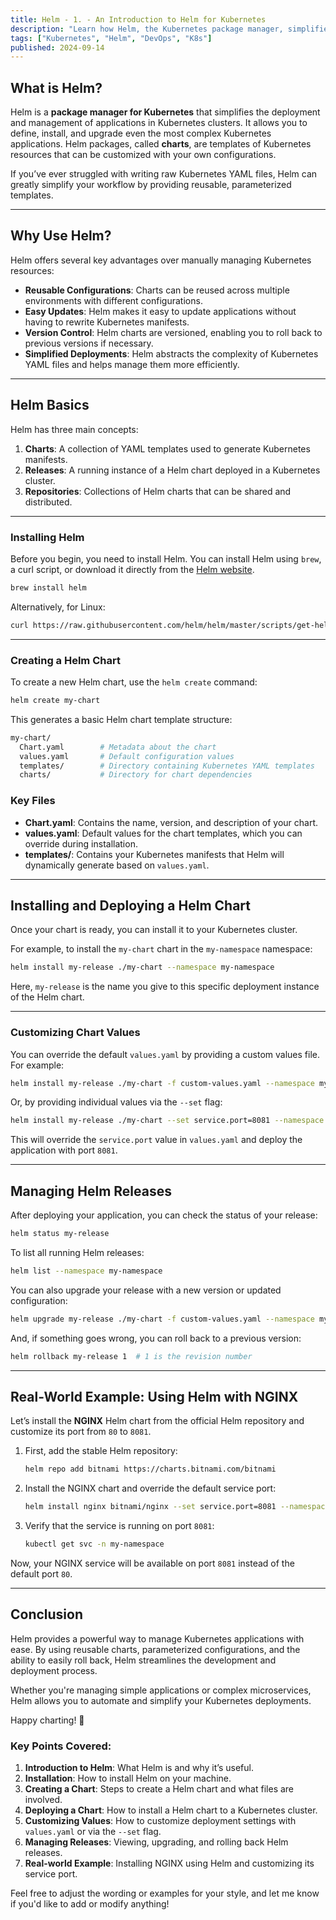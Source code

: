 ```yaml
---
title: Helm - 1. - An Introduction to Helm for Kubernetes
description: "Learn how Helm, the Kubernetes package manager, simplifies the deployment and management of applications in Kubernetes clusters. This guide covers the basics of Helm, creating charts, customizing values, and deploying applications with real-world examples like NGINX."
tags: ["Kubernetes", "Helm", "DevOps", "K8s"]
published: 2024-09-14
---
```


## What is Helm?

Helm is a **package manager for Kubernetes** that simplifies the deployment and management of applications in Kubernetes clusters. It allows you to define, install, and upgrade even the most complex Kubernetes applications. Helm packages, called **charts**, are templates of Kubernetes resources that can be customized with your own configurations.

If you’ve ever struggled with writing raw Kubernetes YAML files, Helm can greatly simplify your workflow by providing reusable, parameterized templates.

---

## Why Use Helm?

Helm offers several key advantages over manually managing Kubernetes resources:

- **Reusable Configurations**: Charts can be reused across multiple environments with different configurations.
- **Easy Updates**: Helm makes it easy to update applications without having to rewrite Kubernetes manifests.
- **Version Control**: Helm charts are versioned, enabling you to roll back to previous versions if necessary.
- **Simplified Deployments**: Helm abstracts the complexity of Kubernetes YAML files and helps manage them more efficiently.

---

## Helm Basics

Helm has three main concepts:

1. **Charts**: A collection of YAML templates used to generate Kubernetes manifests.
2. **Releases**: A running instance of a Helm chart deployed in a Kubernetes cluster.
3. **Repositories**: Collections of Helm charts that can be shared and distributed.

---

### Installing Helm

Before you begin, you need to install Helm. You can install Helm using `brew`, a curl script, or download it directly from the [Helm website](https://helm.sh/docs/intro/install/).

```bash
brew install helm
```

Alternatively, for Linux:

```bash
curl https://raw.githubusercontent.com/helm/helm/master/scripts/get-helm-3 | bash
```

---

### Creating a Helm Chart

To create a new Helm chart, use the `helm create` command:

```bash
helm create my-chart
```

This generates a basic Helm chart template structure:

```bash
my-chart/
  Chart.yaml        # Metadata about the chart
  values.yaml       # Default configuration values
  templates/        # Directory containing Kubernetes YAML templates
  charts/           # Directory for chart dependencies
```

### Key Files

- **Chart.yaml**: Contains the name, version, and description of your chart.
- **values.yaml**: Default values for the chart templates, which you can override during installation.
- **templates/**: Contains your Kubernetes manifests that Helm will dynamically generate based on `values.yaml`.

---

## Installing and Deploying a Helm Chart

Once your chart is ready, you can install it to your Kubernetes cluster.

For example, to install the `my-chart` chart in the `my-namespace` namespace:

```bash
helm install my-release ./my-chart --namespace my-namespace
```

Here, `my-release` is the name you give to this specific deployment instance of the Helm chart.

---

### Customizing Chart Values

You can override the default `values.yaml` by providing a custom values file. For example:

```bash
helm install my-release ./my-chart -f custom-values.yaml --namespace my-namespace
```

Or, by providing individual values via the `--set` flag:

```bash
helm install my-release ./my-chart --set service.port=8081 --namespace my-namespace
```

This will override the `service.port` value in `values.yaml` and deploy the application with port `8081`.

---

## Managing Helm Releases

After deploying your application, you can check the status of your release:

```bash
helm status my-release
```

To list all running Helm releases:

```bash
helm list --namespace my-namespace
```

You can also upgrade your release with a new version or updated configuration:

```bash
helm upgrade my-release ./my-chart -f custom-values.yaml --namespace my-namespace
```

And, if something goes wrong, you can roll back to a previous version:

```bash
helm rollback my-release 1  # 1 is the revision number
```

---

## Real-World Example: Using Helm with NGINX

Let’s install the **NGINX** Helm chart from the official Helm repository and customize its port from `80` to `8081`.

1. First, add the stable Helm repository:

   ```bash
   helm repo add bitnami https://charts.bitnami.com/bitnami
   ```

2. Install the NGINX chart and override the default service port:

   ```bash
   helm install nginx bitnami/nginx --set service.port=8081 --namespace my-namespace
   ```

3. Verify that the service is running on port `8081`:

   ```bash
   kubectl get svc -n my-namespace
   ```

Now, your NGINX service will be available on port `8081` instead of the default port `80`.

---

## Conclusion

Helm provides a powerful way to manage Kubernetes applications with ease. By using reusable charts, parameterized configurations, and the ability to easily roll back, Helm streamlines the development and deployment process.

Whether you're managing simple applications or complex microservices, Helm allows you to automate and simplify your Kubernetes deployments.

Happy charting! 🚀


### Key Points Covered:
1. **Introduction to Helm**: What Helm is and why it’s useful.
2. **Installation**: How to install Helm on your machine.
3. **Creating a Chart**: Steps to create a Helm chart and what files are involved.
4. **Deploying a Chart**: How to install a Helm chart to a Kubernetes cluster.
5. **Customizing Values**: How to customize deployment settings with `values.yaml` or via the `--set` flag.
6. **Managing Releases**: Viewing, upgrading, and rolling back Helm releases.
7. **Real-world Example**: Installing NGINX using Helm and customizing its service port.

Feel free to adjust the wording or examples for your style, and let me know if you'd like to add or modify anything!